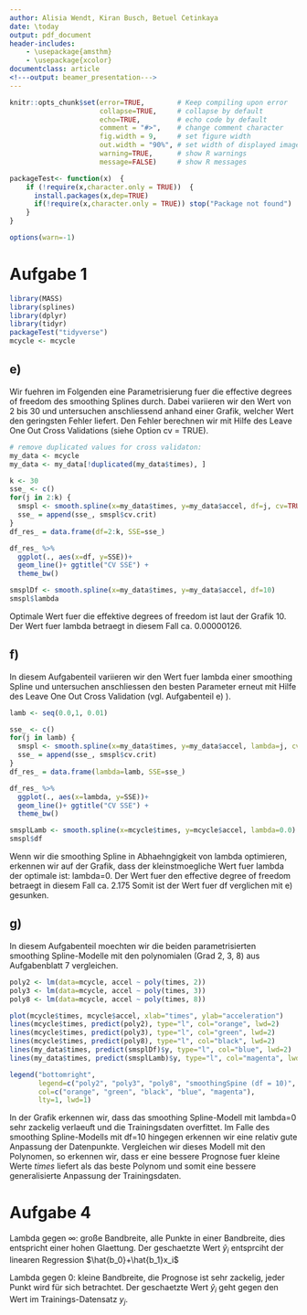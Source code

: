 ```yaml
---
author: Alisia Wendt, Kiran Busch, Betuel Cetinkaya
date: \today
output: pdf_document
header-includes: 
    - \usepackage{amsthm}
    - \usepackage{xcolor}
documentclass: article
<!---output: beamer_presentation--->
---
```






<!--- Below are global settings for knitr. You can override any of them by adding the changes to individual chunks --->

```r
knitr::opts_chunk$set(error=TRUE,        # Keep compiling upon error
                      collapse=TRUE,     # collapse by default
                      echo=TRUE,         # echo code by default
                      comment = "#>",    # change comment character
                      fig.width = 9,     # set figure width
                      out.width = "90%", # set width of displayed images
                      warning=TRUE,      # show R warnings
                      message=FALSE)     # show R messages

packageTest<- function(x)  {
    if (!require(x,character.only = TRUE))  {
      install.packages(x,dep=TRUE)
      if(!require(x,character.only = TRUE)) stop("Package not found")
    }
}

options(warn=-1)
```


<!--- Solution Region --->
<style>
#solution {
  background-color: #8FBC8F;
  border-style: solid;
  border-color: blue;
  margin-left: 20px;
  margin-bottom: 15px;
  padding: 5px;
}
</style>



<!---**Wintersemester 2016 |Studiengang Data Science | Hochschule Darmstadt **--->




\theoremstyle{break}
\newtheorem{auf}{Aufgabe}

\newcommand{\R}{{\sffamily R} }

\begin{centering}
%\vspace{-2 cm}
\Huge
{\bf Uebung 9}\\
\Large
Nichtparametrische und nichtlineare Modelle\\
\normalsize
SoSe 2019\\
Antje Jahn (FBMN, h\_da)\\
Kiran Busch, Alisia Wendt, Betuel Cetinkaya\\
\end{centering}

# Aufgabe 1

```r
library(MASS)
library(splines)
library(dplyr)
library(tidyr)
packageTest("tidyverse")
mcycle <- mcycle

```

## e)
Wir fuehren im Folgenden eine Parametrisierung fuer die effective degrees of freedom des smoothing Splines durch. Dabei variieren wir den Wert von 2 bis 30 und untersuchen anschliessend anhand einer Grafik, welcher Wert den geringsten Fehler liefert. Den Fehler berechnen wir mit Hilfe des Leave One Out Cross Validations (siehe Option cv = TRUE).
```r
# remove duplicated values for cross validaton:
my_data <- mcycle
my_data <- my_data[!duplicated(my_data$times), ]

k <- 30
sse_ <- c()
for(j in 2:k) {
  smspl <- smooth.spline(x=my_data$times, y=my_data$accel, df=j, cv=TRUE)
  sse_ = append(sse_, smspl$cv.crit)
}
df_res_ = data.frame(df=2:k, SSE=sse_)

df_res_ %>%
  ggplot(., aes(x=df, y=SSE))+
  geom_line()+ ggtitle("CV SSE") + 
  theme_bw()

smsplDf <- smooth.spline(x=my_data$times, y=my_data$accel, df=10)
smspl$lambda
```
Optimale Wert fuer die effektive degrees of freedom ist laut der Grafik 10. Der Wert fuer lambda betraegt in diesem Fall ca. 0.00000126.

## f)
In diesem Aufgabenteil variieren wir den Wert fuer lambda einer smoothing Spline und untersuchen anschliessen den besten Parameter erneut mit Hilfe des Leave One Out Cross Validation (vgl. Aufgabenteil e) ).
```r
lamb <- seq(0.0,1, 0.01)

sse_ <- c()
for(j in lamb) {
  smspl <- smooth.spline(x=my_data$times, y=my_data$accel, lambda=j, cv=TRUE)
  sse_ = append(sse_, smspl$cv.crit)
}
df_res_ = data.frame(lambda=lamb, SSE=sse_)

df_res_ %>%
  ggplot(., aes(x=lambda, y=SSE))+
  geom_line()+ ggtitle("CV SSE") + 
  theme_bw()

smsplLamb <- smooth.spline(x=mcycle$times, y=mcycle$accel, lambda=0.0)
smspl$df
```
Wenn wir die smoothing Spline in Abhaehngigkeit von lambda optimieren, erkennen wir auf der Grafik, dass der kleinstmoegliche Wert fuer lambda der optimale ist: lambda=0. Der Wert fuer den effective degree of freedom betraegt in diesem Fall ca. 2.175 Somit ist der Wert fuer df verglichen mit e) gesunken. 

## g)
In diesem Aufgabenteil moechten wir die beiden parametrisierten smoothing Spline-Modelle mit den polynomialen (Grad 2, 3, 8) aus Aufgabenblatt 7 vergleichen.
```r
poly2 <- lm(data=mcycle, accel ~ poly(times, 2))
poly3 <- lm(data=mcycle, accel ~ poly(times, 3))
poly8 <- lm(data=mcycle, accel ~ poly(times, 8))

plot(mcycle$times, mcycle$accel, xlab="times", ylab="acceleration")
lines(mcycle$times, predict(poly2), type="l", col="orange", lwd=2)
lines(mcycle$times, predict(poly3), type="l", col="green", lwd=2)
lines(mcycle$times, predict(poly8), type="l", col="black", lwd=2)
lines(my_data$times, predict(smsplDf)$y, type="l", col="blue", lwd=2)
lines(my_data$times, predict(smsplLamb)$y, type="l", col="magenta", lwd=2)

legend("bottomright",
       legend=c("poly2", "poly3", "poly8", "smoothingSpine (df = 10)", "smoothingSpline (lambda = 0)"),
       col=c("orange", "green", "black", "blue", "magenta"),
       lty=1, lwd=1)

```
In der Grafik erkennen wir, dass das smoothing Spline-Modell mit lambda=0 sehr zackelig verlaeuft und die Trainingsdaten overfittet. Im Falle des smoothing Spline-Modells mit df=10 hingegen erkennen wir eine relativ gute Anpassung der Datenpunkte. Vergleichen wir dieses Modell mit den Polynomen, so erkennen wir, dass er eine bessere Prognose fuer kleine Werte $times$ liefert als das beste Polynom und somit eine bessere generalisierte Anpassung der Trainingsdaten.


# Aufgabe 4 
Lambda gegen $\infty$: große Bandbreite, alle Punkte in einer Bandbreite, dies entspricht einer hohen Glaettung. Der geschaetzte Wert $\hat{y}_i$ entsprciht der linearen Regression $\hat{b_0}+\hat{b_1}x_i$

Lambda gegen $0$: kleine Bandbreite, die Prognose ist sehr zackelig, jeder Punkt wird für sich betrachtet. Der geschaetzte Wert $\hat{y}_i$ geht gegen den Wert im Trainings-Datensatz $y_j$.






